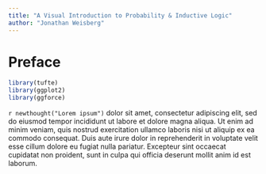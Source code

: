 ```yaml
---
title: "A Visual Introduction to Probability & Inductive Logic"
author: "Jonathan Weisberg"
---
```


# Preface {-}

```r
library(tufte)
library(ggplot2)
library(ggforce)
```

`r newthought("Lorem ipsum")` dolor sit amet, consectetur adipiscing elit, sed do eiusmod tempor incididunt ut labore et dolore magna aliqua. Ut enim ad minim veniam, quis nostrud exercitation ullamco laboris nisi ut aliquip ex ea commodo consequat. Duis aute irure dolor in reprehenderit in voluptate velit esse cillum dolore eu fugiat nulla pariatur. Excepteur sint occaecat cupidatat non proident, sunt in culpa qui officia deserunt mollit anim id est laborum.$\,$